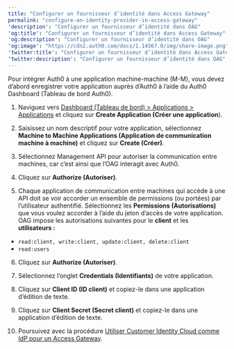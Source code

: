 ```yaml
---
title: "Configurer un fournisseur d’identité dans Access Gateway"
permalink: "configure-an-identity-provider-in-access-gateway"
'description': "Configurer un fournisseur d’identité dans OAG"
'og:title': "Configurer un fournisseur d’identité dans Access Gateway"
'og:description': "Configurer un fournisseur d’identité dans OAG"
'og:image': "https://cdn2.auth0.com/docs/1.14567.0/img/share-image.png"
'twitter:title': "Configurer un fournisseur d’identité dans Access Gateway"
'twitter:description': "Configurer un fournisseur d’identité dans OAG"
---
```


Pour intégrer Auth0 à une application machine-machine (M-M), vous devez d’abord enregistrer votre application auprès d’Auth0 à l’aide du <Tooltip href="/docs/docs/fr-ca/glossary?term=auth0-dashboard" tip="Auth0 Dashboard
Principal produit d’Auth0 pour configurer vos services." cta="Voir le glossaire">Auth0 Dashboard</Tooltip> (Tableau de bord Auth0).

1. Naviguez vers [Dashboard (Tableau de bord) > Applications > Applications](https://manage.auth0.com/#/applications) et cliquez sur **Create Application (Créer une application**).
2. Saisissez un nom descriptif pour votre application, sélectionnez **Machine to Machine Applications (Application de communication machine à machine)** et cliquez sur **Create (Créer)**.
3. Sélectionnez Management API pour autoriser la communication entre machines, car c’est ainsi que l’OAG interagit avec Auth0.

4. Cliquez sur **Authorize (Autoriser)**.

5. Chaque application de communication entre machines qui accède à une API doit se voir accorder un ensemble de permissions (ou portées) par l’utilisateur authentifié. Sélectionnez les **Permissions (Autorisations)** que vous voulez accorder à l’aide du jeton d’accès de votre application. OAG impose les autorisations suivantes pour le **client** et les **utilisateurs :**

* `read:client, write:client, update:client, delete:client`
* `read:users`

6. Cliquez sur **Authorize (Autoriser)**.

7. Sélectionnez l’onglet **Credentials (Identifiants)**  de votre application.

8. Cliquez sur **<Tooltip href="/docs/docs/fr-ca/glossary?term=client-id" tip="ID client
Identifiant attribué par Auth0 à votre ressource enregistrée." cta="Voir le glossaire">Client ID</Tooltip> (ID client)** et copiez-le dans une application d’édition de texte.

9. Cliquez sur **<Tooltip href="/docs/docs/fr-ca/glossary?term=client-secret" tip="Secret client
Secret utilisé par un client (application) pour s’authentifier auprès du serveur d’autorisation; il ne doit être connu que du client et du serveur d’autorisation et doit être suffisamment aléatoire pour ne pas être deviné." cta="Voir le glossaire">Client Secret</Tooltip> (Secret client)** et copiez-le dans une application d’édition de texte.

10. Poursuivez avec la procédure [Utiliser Customer Identity Cloud comme IdP pour un Access Gateway](https://help.okta.com/okta_help.htm?type=oag&id=ext_oag_config_idp_okta).